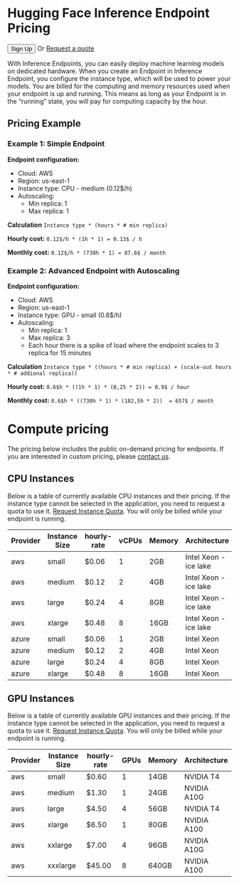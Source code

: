 # Hugging Face Inference Endpoint Pricing

<div class="flex md:justify-start mb-2 text-gray-400 items-center">
<a href="/join"><button class="shadow-sm bg-white bg-gradient-to-br from-gray-100/20 to-gray-200/60 hover:to-gray-100/70 text-gray-700 py-1.5 rounded-lg ring-1 ring-gray-300/60 hover:ring-gray-300/30 font-semibold active:shadow-inner px-5">Sign Up</button></a>
  <span class="ml-4 mr-1">Or</span>
  <a
    href="mailto:api-enterprise@huggingface.co"
    class="underline"
    data-ga-category="inference-endpoints-page"
    data-ga-action="clicked read the docs"
    data-ga-label="read the docs"
  >
    Request a quote
  </a>
</div>

With Inference Endpoints, you can easily deploy machine learning models on dedicated hardware. When you create an Endpoint in Inference Endpoint, you configure the instance type, which will be used to power your models. You are billed for the computing and memory resources used when your endpoint is up and running. This means as long as your Endpoint is in the “running” state, you will pay for computing capacity by the hour.

## Pricing Example


### Example 1: Simple Endpoint

**Endpoint configuration:**
* Cloud: AWS
* Region: us-east-1
* Instance type: CPU - medium (0.12$/h)
* Autoscaling:
    * Min replica: 1
    * Max replica: 1

**Calculation**
`Instance type * (hours * # min replica)`

**Hourly cost:**
`0.12$/h * (1h * 1) = 0.13$ / h`

**Monthly cost:**
`0.12$/h * (730h * 1) = 87.6$ / month`


### Example 2: Advanced Endpoint with Autoscaling

**Endpoint configuration:**
* Cloud: AWS
* Region: us-east-1
* Instance type: GPU - small (0.6$/h)
* Autoscaling:
    * Min replica: 1
    * Max replica: 3
    * Each hour there is a spike of load where the endpoint scales to 3 replica for 15 minutes

**Calculation**
`Instance type * ((hours * # min replica) + (scale-out hours * # addional replica))`

**Hourly cost:**
`0.6$h * ((1h * 1) * (0,25 * 2)) = 0.9$ / hour`

**Monthly cost:**
`0.6$h * ((730h * 1) * (182,5h * 2))  = 657$ / month`

# Compute pricing

The pricing below includes the public on-demand pricing for endpoints. If you are interested in custom pricing, please [contact us](https://huggingface.co/inference-endpoints/enterprise).

## CPU Instances

Below is a table of currently available CPU instances and their pricing. If the instance type cannot be selected in the application, you need to request a quota to use it. [Request Instance Quota](mailto:api-enterprise@huggingface.co?subject=Quota%20increase%20HF%20Endpoints&body=Hello,%0D%0A%0D%0AI%20would%20like%20to%20request%20access/quota%20increase%20for%20{INSTANCE%20TYPE}%20for%20the%20following%20account%20{HF%20ACCOUNT}.). You will only be billed while your endpoint is running.

| Provider | Instance Size | hourly-rate | vCPUs | Memory | Architecture         |
| -------- | ------------- | ----------- | ----- | ------ | -------------------- |
| aws      | small         | $0.06       | 1     | 2GB    | Intel Xeon - ice lake |
| aws      | medium        | $0.12       | 2     | 4GB    | Intel Xeon - ice lake |
| aws      | large         | $0.24       | 4     | 8GB    | Intel Xeon - ice lake |
| aws      | xlarge        | $0.48       | 8     | 16GB   | Intel Xeon - ice lake |
| azure    | small         | $0.06       | 1     | 2GB    | Intel Xeon           |
| azure    | medium        | $0.12       | 2     | 4GB    | Intel Xeon           |
| azure    | large         | $0.24       | 4     | 8GB    | Intel Xeon           |
| azure    | xlarge        | $0.48       | 8     | 16GB   | Intel Xeon           |

## GPU Instances

Below is a table of currently available GPU instances and their pricing. If the instance type cannot be selected in the application, you need to request a quota to use it. [Request Instance Quota](mailto:api-enterprise@huggingface.co?subject=Quota%20increase%20HF%20Endpoints&body=Hello,%0D%0A%0D%0AI%20would%20like%20to%20request%20access/quota%20increase%20for%20{INSTANCE%20TYPE}%20for%20the%20following%20account%20{HF%20ACCOUNT}.). You will only be billed while your endpoint is running.

| Provider | Instance Size | hourly-rate | GPUs | Memory | Architecture |
| -------- | ------------- | ----------- | ---- | ------ | ------------ |
| aws      | small         | $0.60       | 1    | 14GB   | NVIDIA T4    |
| aws      | medium        | $1.30       | 1    | 24GB   | NVIDIA A10G  |
| aws      | large         | $4.50       | 4    | 56GB   | NVIDIA T4    |
| aws      | xlarge        | $6.50       | 1    | 80GB   | NVIDIA A100  |
| aws      | xxlarge       | $7.00       | 4    | 96GB   | NVIDIA A10G  |
| aws      | xxxlarge      | $45.00      | 8    | 640GB  | NVIDIA A100  |
